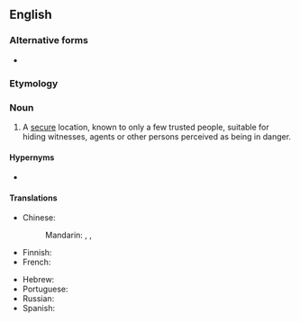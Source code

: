 {{also|safe house}}

==English==
{{wikipedia}}

===Alternative forms===
* {{l|en|safe house}}

===Etymology===
{{compound|safe|house|lang=en}}

===Noun===
{{en-noun}}

# A [[secure]] location, known to only a few trusted people, suitable for hiding witnesses, agents or other persons perceived as being in danger.

====Hypernyms====
* {{l|en|house}}

====Translations====
{{trans-top|secure location}}
* Chinese:
*: Mandarin: {{t|cmn|[[安全]][[藏身處]]|sc=Hani}}, {{t|cmn|[[安全]][[藏身处]]|tr=ānquán cángshēnchù|sc=Hani}}, {{t|cmn|安全屋|tr=ānquánwū}}
* Finnish: {{t|fi|turvatalo}}
* French: {{t-needed|fr}}
{{trans-mid}}
* Hebrew: {{t|he|בית מסתור; דירת מסתור}}
* Portuguese: {{t-needed|pt}}
* Russian: {{t-needed|ru}}
* Spanish: {{t+|es|refugio|m}}
{{trans-bottom}}